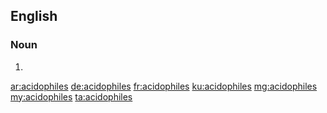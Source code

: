==English==

===Noun===
{{head|en|plural}}

# {{plural of|acidophile|lang=en}}

[[ar:acidophiles]]
[[de:acidophiles]]
[[fr:acidophiles]]
[[ku:acidophiles]]
[[mg:acidophiles]]
[[my:acidophiles]]
[[ta:acidophiles]]